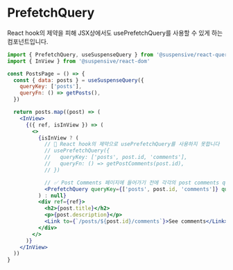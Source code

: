 
# PrefetchQuery

React hook의 제약을 피해 JSX상에서도 usePrefetchQuery를 사용할 수 있게 하는 컴포넌트입니다.

```jsx /PrefetchQuery/
import { PrefetchQuery, useSuspenseQuery } from '@suspensive/react-query'
import { InView } from '@suspensive/react-dom'

const PostsPage = () => {
  const { data: posts } = useSuspenseQuery({
    queryKey: ['posts'],
    queryFn: () => getPosts(),
  })

  return posts.map((post) => (
    <InView>
      {({ ref, isInView }) => (
        <>
          {isInView ? (
            // 🚫 React hook의 제약으로 usePrefetchQuery를 사용하지 못합니다
            // usePrefetchQuery({
            //   queryKey: ['posts', post.id, 'comments'],
            //   queryFn: () => getPostComments(post.id),
            // })

            // ✅ Post Comments 페이지에 들어가기 전에 각각의 post comments query에 대해 usePrefetchQuery를 호출할 수 있습니다.
            <PrefetchQuery queryKey={['posts', post.id, 'comments']} queryFn={() => getPostComments(post.id)} />
          ) : null}
          <div ref={ref}>
            <h2>{post.title}</h2>
            <p>{post.description}</p>
            <Link to={`/posts/${post.id}/comments`}>See comments</Link>
          </div>
        </>
      )}
    </InView>
  ))
}
```
